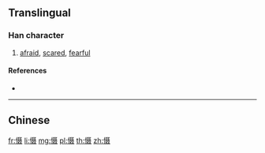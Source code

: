 {{character info/new}}
{{also|懾}}
==Translingual==

===Han character===
{{Han char|rn=61|rad=心|as=10|sn=13|four=|canj=PSJE|ids=⿰忄聂}}

# [[afraid]], [[scared]], [[fearful]]

====References====
* {{Han ref|kx=0398.261|hdz=42335.170|uh=6151|ud=24913}}

----

==Chinese==
{{zh-see|懾}}

[[fr:慑]]
[[li:慑]]
[[mg:慑]]
[[pl:慑]]
[[th:慑]]
[[zh:慑]]